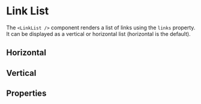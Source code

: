 

<Meta title="Components/Link List" component={LinkList} />

# Link List

The `<LinkList />` component renders a list of links using the `links` property. It can be displayed as a vertical or horizontal list (horizontal is the default).

## Horizontal

<Preview>
  <Story name="Horizontal">
    <div style={{ height: "200px" }}>
      <LinkList links={horizontalFixture} />
    </div>
  </Story>
</Preview>

## Vertical

<Preview>
  <Story name="Vertical">
    <LinkList heading={verticalFixture.label} links={verticalFixture.links} vertical />
  </Story>
</Preview>

## Properties

<Props of={LinkList} />
